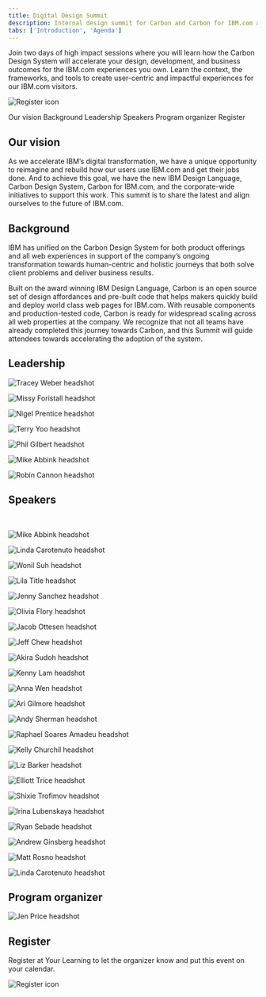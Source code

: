 ```yaml
---
title: Digital Design Summit
description: Internal design summit for Carbon and Carbon for IBM.com adopters
tabs: ['Introduction', 'Agenda']
---
```



<Row>

<Column colMd={7} colLg={7}>

<PageDescription>

Join two days of high impact sessions where you will learn how the Carbon Design System will accelerate your design, development, and business outcomes for the IBM.com experiences you own. Learn the context, the frameworks, and tools to create user-centric and impactful experiences for our IBM.com visitors.

</PageDescription>

</Column>

<Column colMd={1} colLg={1} noGutterSm></Column>

<Column colMd={4} colLg={4} noGutterSm>
    


<ResourceCard
      subTitle="2020 Digital Design Summit Registration"
      href="http://ibm.biz/2020-digital-summit-reg"
    >

![Register icon](./images/register-card-icon.png)
      
</ResourceCard>

</Column>

</Row>

<AnchorLinks>

<AnchorLink>Our vision</AnchorLink>
<AnchorLink>Background</AnchorLink>
<AnchorLink>Leadership</AnchorLink>
<AnchorLink>Speakers</AnchorLink>
<AnchorLink>Program organizer</AnchorLink>
<AnchorLink>Register</AnchorLink>

</AnchorLinks>

## Our vision

As we accelerate IBM&rsquo;s digital transformation, we have a unique opportunity to reimagine and rebuild how our users use IBM.com and get their jobs done. And to achieve this goal, we have the new IBM Design Language, Carbon Design System, Carbon for IBM.com, and the corporate-wide initiatives to support this work. This summit is to share the latest and align ourselves to the future of IBM.com.

## Background

IBM has unified on the Carbon Design System for both product offerings and all web experiences in support of the company&rsquo;s ongoing transformation towards human-centric and holistic journeys that both solve client problems and deliver business results. 

Built on the award winning IBM Design Language, Carbon is an open source set of design affordances and pre-built code that helps makers quickly build and deploy world class web pages for IBM.com. With reusable components and production-tested code, Carbon is ready for widespread scaling across all web properties at the company. We recognize that not all teams have already completed this journey towards Carbon, and this Summit will guide attendees towards accelerating the adoption of the system. 


## Leadership

<Title>Digital Growth & Commerce</Title>

<Row>

<Profile name="Tracey Weber" title="GM, IBM Digital Commerce & SaaS">

![Tracey Weber headshot](./images/team/tracey-weber.png)

</Profile>

<Profile name="Missy Foristall" title="VP, IBM.com Governance + Digital Design - Digital Growth & Commerce">

![Missy Foristall headshot](./images/team/missy-foristall-old.jpg)

</Profile>

<Profile name="Nigel Prentice" title="Design Director, Digital Growth & Commerce; F&O Support Experiences">

![Nigel Prentice headshot](./images/team/nigel-prentice.jpg)

</Profile>

</Row>

<Title>Brand Strategy & Experience</Title>

<Row>

<Profile name="Terry Yoo" title="Vice President, Brand Strategy and Experience Design">

![Terry Yoo headshot](./images/team/terry-yoo.png)

</Profile>

</Row>

<Title>Design Program Office & Carbon</Title>

<Row>

<Profile name="Phil Gilbert" title="GM, Design IBM Cloud and Cognitive Software">

![Phil Gilbert headshot](./images/team/phil-gilbert.png)

</Profile>

<Profile name="Mike Abbink" title="IBM Distinguished Designer">

![Mike Abbink headshot](./images/team/abbink_mike.png)

</Profile>

<Profile name="Robin Cannon" title="Program Director, Carbon Design System">

![Robin Cannon headshot](./images/team/cannon_robin.png)

</Profile>

</Row>

## Speakers

<br/>

<Title>The Carbon Landscape</Title>
<Row>

<Profile name="Mike Abbink" title="IBM Distinguished Designer">

![Mike Abbink headshot](./images/team/abbink_mike.png)

</Profile>

<Profile name="Linda Carotenuto" title="Offering Manager, Digital Design System">

![Linda Carotenuto headshot](./images/team/linda-carotenuto.jpg)

</Profile>

</Row>

<Title>Building with Carbon for designers</Title>

<Row>

<Profile name="Wonil Suh" title="Design Principal, Digital Growth & Commerce">

![Wonil Suh headshot](./images/team/wonil-suh.jpg)

</Profile>

<Profile name="Lila Title" title="Designer, IBM.com Reboot">

![Lila Title headshot](./images/team/lila-title.jpg)

</Profile>

<Profile name="Jenny Sanchez" title="Designer, Digital Design System">

![Jenny Sanchez headshot](./images/team/jenny-sanchez.jpg)

</Profile>

<Profile name="Olivia Flory" title="Designer, Digital Design System">

![Olivia Flory headshot](./images/team/olivia-flory.jpg)

</Profile>

<Profile name="Jacob Ottesen" title="Designer, Digital Design System">

![Jacob Ottesen headshot](./images/team/jacob-ottesen.jpg)

</Profile>

</Row>

<Title>Building with Carbon for developers</Title>

<Row>

<Profile name="Jeff Chew" title="Experience Technology Architect, Digital Design System">

![Jeff Chew headshot](./images/team/jeff-chew.jpg)

</Profile>

<Profile name="Akira Sudoh" title="Developer, Digital Design System">

![Akira Sudoh headshot](./images/team/akira-sudoh.png)

</Profile>

<Profile name="Kenny Lam" title="Developer, Digital Design System">

![Kenny Lam headshot](./images/team/kenny-lam.png)

</Profile>

<Profile name="Anna Wen" title="Developer, Digital Design System">

![Anna Wen headshot](./images/team/anna-wen.png)

</Profile>

<Profile name="Ari Gilmore" title="Developer, Digital Design System">

![Ari Gilmore headshot](./images/team/ari-gilmore.jpg)

</Profile>

<Profile name="Andy Sherman" title="Developer, Digital Design System">

![Andy Sherman headshot](./images/team/andy-sherman.jpg)

</Profile>

<Profile name="Raphael Soares Amadeu" title="Developer, Digital Design System">

![Raphael Soares Amadeu headshot](./images/team/raph-amadeu.png)

</Profile>

</Row>

<Title>Excellence & quality</Title>

<Row>

<Profile name="Kelly Churchil" title="D&UX Program Director">

![Kelly Churchil headshot](./images/team/kelly-churchil.png)

</Profile>

<Profile name="Liz Barker" title="Service Designer - Experience Excellence">

![Liz Barker headshot](./images/team/liz-barker.jpg)

</Profile>

</Row>

<Title>The Business of Design</Title>

<Row>

<Profile name="Elliott Trice" title="Product Owner, IBM.com Reboot">

![Elliott Trice headshot](./images/team/elliott-trice.jpg)

</Profile>

<Profile name="Shixie Trofimov" title="Designer, IBM.com Reboot">

![Shixie Trofimov headshot](./images/team/shixie-trofimov.jpg)

</Profile>

<Profile name="Irina Lubenskaya" title="Art Director, IBM CHQ">

![Irina Lubenskaya headshot](./images/team/irina-lubenskaya.png)

</Profile>

<Profile name="Ryan Sebade" title="Web Developer, IBM CHQ">

![Ryan Sebade headshot](./images/team/ryan-sebade.jpg)

</Profile>

<Profile name="Andrew Ginsberg" title="Offering Manager, Digital Commerce Platform">

![Andrew Ginsberg headshot](./images/team/andrew-ginsberg.jpg)

</Profile>

</Row>

<Title>Governance, standards, & contribution</Title>

<Row>

<Profile name="Matt Rosno" title="Offering Manager, Carbon Design System">

![Matt Rosno headshot](./images/team/rosno_matt.png)

</Profile>

<Profile name="Linda Carotenuto" title="Offering Manager, Digital Design System">

![Linda Carotenuto headshot](./images/team/linda-carotenuto.jpg)

</Profile>

</Row>

## Program organizer

<Row>

<Profile name="Jen Price" title="Design Ops Lead, Digital Growth & COffering Managermerce">

![Jen Price headshot](./images/team/jen-price.jpg)

</Profile>

</Row>


## Register

Register at Your Learning to let the organizer know and put this event on your calendar.

<Row className="resource-card-group">
  <Column colMd={4} colLg={4} noGutterSm>
    <ResourceCard
      subTitle="2020 Digital Design Summit Registration"
      href="http://ibm.biz/2020-digital-summit-reg"
    >

![Register icon](./images/register-card-icon.png)
      
</ResourceCard>
  </Column>
</Row>
